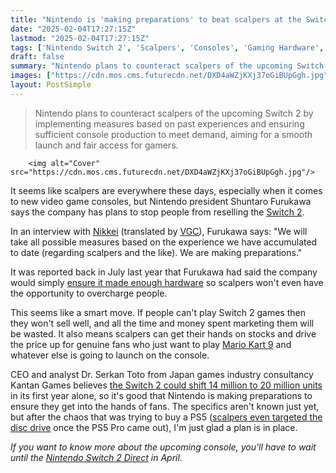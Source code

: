 ```yaml
---
title: "Nintendo is 'making preparations' to beat scalpers at the Switch 2 launch"
date: "2025-02-04T17:27:15Z"
lastmod: "2025-02-04T17:27:15Z"
tags: ['Nintendo Switch 2', 'Scalpers', 'Consoles', 'Gaming Hardware', 'Nintendo']
draft: false
summary: "Nintendo plans to counteract scalpers of the upcoming Switch 2 by implementing measures based on past experiences and ensuring sufficient console production to meet demand, aiming for a smooth launch and fair access for gamers."
images: ["https://cdn.mos.cms.futurecdn.net/DXD4aWZjKXj37oGiBUpGgh.jpg"]
layout: PostSimple
---
```

> Nintendo plans to counteract scalpers of the upcoming Switch 2 by implementing measures based on past experiences and ensuring sufficient console production to meet demand, aiming for a smooth launch and fair access for gamers.


        <img alt="Cover" src="https://cdn.mos.cms.futurecdn.net/DXD4aWZjKXj37oGiBUpGgh.jpg"/>
        
It seems like scalpers are everywhere these days, especially when it comes to new video game consoles, but Nintendo president Shuntaro Furukawa says the company has plans to stop people from reselling the [<u>Switch 2</u>](https://www.gamesradar.com/nintendo-switch-2-guide/).

In an interview with [<u>Nikkei</u>](https://www.nikkei.com/article/DGXZQOUF31BM40R30C25A1000000/) (translated by [<u>VGC</u>](https://www.videogameschronicle.com/news/nintendo-says-its-making-preparations-for-switch-2-resellers/)), Furukawa says: "We will take all possible measures based on the experience we have accumulated to date (regarding scalpers and the like). We are making preparations."

It was reported back in July last year that Furukawa had said the company would simply [ensure it made enough hardware](https://www.gamesradar.com/hardware/nintendo-plans-to-beat-the-scalpers-with-the-switch-2-with-one-cunning-trick-just-make-enough-consoles-from-the-start/) so scalpers won't even have the opportunity to overcharge people.

This seems like a smart move. If people can't play Switch 2 games then they won't sell well, and all the time and money spent marketing them will be wasted. It also means scalpers can get their hands on stocks and drive the price up for genuine fans who just want to play [<u>Mario Kart 9</u>](https://www.gamesradar.com/mario-kart-9-guide/) and whatever else is going to launch on the console.

CEO and analyst Dr. Serkan Toto from Japan games industry consultancy Kantan Games believes [<u>the Switch 2 could shift 14 million to 20 million units</u>](https://www.gamesradar.com/platforms/nintendo-switch/leading-analysts-predict-the-nintendo-switch-2-could-shift-anywhere-between-14-million-and-20-million-units-within-year-1-if-nintendo-can-keep-up-with-demand/) in its first year alone, so it's good that Nintendo is making preparations to ensure they get into the hands of fans. The specifics aren't known just yet, but after the chaos that was trying to buy a PS5 ([<u>scalpers even targeted the disc drive</u>](https://www.gamesradar.com/platforms/ps5/scalpers-are-already-profiting-off-ps5-pro-disc-drives-on-ebay-because-people-dont-seem-to-realize-they-never-actually-sold-out-at-retail/) once the PS5 Pro came out), I'm just glad a plan is in place.

*If you want to know more about the upcoming console, you'll have to wait until the *[<u><em>Nintendo Switch 2 Direct</em></u>](https://www.gamesradar.com/games/nintendo-direct-switch-2-april-2025-guide/)* in April.*
        